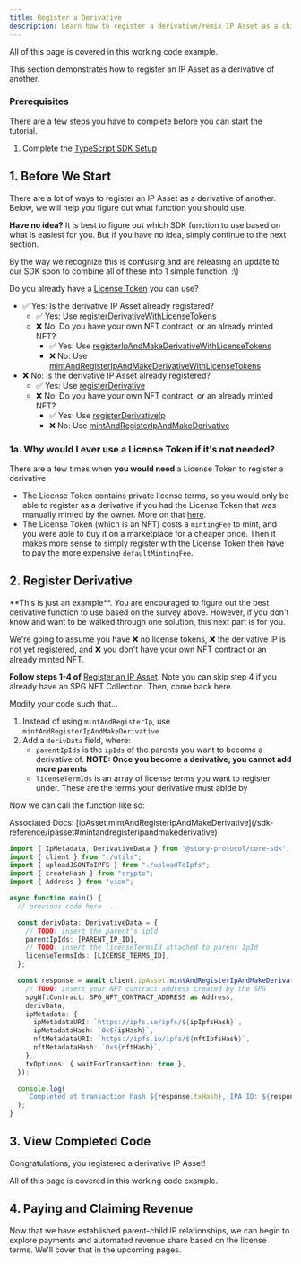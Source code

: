```yaml
---
title: Register a Derivative
description: Learn how to register a derivative/remix IP Asset as a child of another in TypeScript.
---
```


<CardGroup cols={1}>
  <Card
    title="Completed Code"
    href="https://github.com/storyprotocol/typescript-tutorial/blob/main/scripts/derivative/registerDerivativeCommercial.ts"
    icon="thumbs-up"
  >
    All of this page is covered in this working code example.
  </Card>
</CardGroup>

This section demonstrates how to register an IP Asset as a derivative of another.

### Prerequisites

There are a few steps you have to complete before you can start the tutorial.

1. Complete the [TypeScript SDK Setup](/developers/typescript-sdk/setup)

## 1. Before We Start

There are a lot of ways to register an IP Asset as a derivative of another. Below, we will help you figure out what function you should use.

<Note>

**Have no idea?** It is best to figure out which SDK function to use based on what is easiest for you. But if you have no idea, simply continue to the next section.

</Note>

<Tip>
By the way we recognize this is confusing and are releasing an update to our SDK soon to combine all of these into 1 simple function. :\)

</Tip>

Do you already have a [License Token](/concepts/licensing-module/license-token) you can use?

- ✅ Yes: Is the derivative IP Asset already registered?
  - ✅ Yes: Use [registerDerivativeWithLicenseTokens](/sdk-reference/ipasset#registerderivativewithlicensetokens)
  - ❌ No: Do you have your own NFT contract, or an already minted NFT?
    - ✅ Yes: Use [registerIpAndMakeDerivativeWithLicenseTokens](/sdk-reference/ipasset#registeripandmakederivativewithlicensetokens)
    - ❌ No: Use [mintAndRegisterIpAndMakeDerivativeWithLicenseTokens](/sdk-reference/ipasset#mintandregisteripandmakederivativewithlicensetokens)
- ❌ No: Is the derivative IP Asset already registered?
  - ✅ Yes: Use [registerDerivative](/sdk-reference/ipasset#registerderivative)
  - ❌ No: Do you have your own NFT contract, or an already minted NFT?
    - ✅ Yes: Use [registerDerivativeIp](/sdk-reference/ipasset#registerderivativeip)
    - ❌ No: Use [mintAndRegisterIpAndMakeDerivative](/sdk-reference/ipasset#mintandregisteripandmakederivative)

### 1a. Why would I ever use a License Token if it's not needed?

There are a few times when **you would need** a License Token to register a derivative:

- The License Token contains private license terms, so you would only be able to register as a derivative if you had the License Token that was manually minted by the owner. More on that [here](/concepts/licensing-module/license-token#private-licenses).
- The License Token (which is an NFT) costs a `mintingFee` to mint, and you were able to buy it on a marketplace for a cheaper price. Then it makes more sense to simply register with the License Token then have to pay the more expensive `defaultMintingFee`.

## 2. Register Derivative

<Note>
**This is just an example**. You are encouraged to figure out the best derivative function to use based on the survey above. However, if you don't know and want to be walked through one solution, this next part is for you.

</Note>

We're going to assume you have ❌ no license tokens, ❌ the derivative IP is not yet registered, and ❌ you don't have your own NFT contract or an already minted NFT.

**Follow steps 1-4 of** [Register an IP Asset](/developers/typescript-sdk/register-ip-asset). Note you can skip step 4 if you already have an SPG NFT Collection. Then, come back here.

Modify your code such that...

1. Instead of using `mintAndRegisterIp`, use `mintAndRegisterIpAndMakeDerivative`
2. Add a `derivData` field, where:
   - `parentIpIds` is the `ipIds` of the parents you want to become a derivative of. **NOTE: Once you become a derivative, you cannot add more parents**
   - `licenseTermIds` is an array of license terms you want to register under. These are the terms your derivative must abide by

Now we can call the function like so:

<Info>
  Associated Docs:
  [ipAsset.mintAndRegisterIpAndMakeDerivative](/sdk-reference/ipasset#mintandregisteripandmakederivative)
</Info>

```typescript main.ts
import { IpMetadata, DerivativeData } from "@story-protocol/core-sdk";
import { client } from "./utils";
import { uploadJSONToIPFS } from "./uploadToIpfs";
import { createHash } from "crypto";
import { Address } from "viem";

async function main() {
  // previous code here ...

  const derivData: DerivativeData = {
    // TODO: insert the parent's ipId
    parentIpIds: [PARENT_IP_ID],
    // TODO: insert the licenseTermsId attached to parent IpId
    licenseTermsIds: [LICENSE_TERMS_ID],
  };

  const response = await client.ipAsset.mintAndRegisterIpAndMakeDerivative({
    // TODO: insert your NFT contract address created by the SPG
    spgNftContract: SPG_NFT_CONTRACT_ADDRESS as Address,
    derivData,
    ipMetadata: {
      ipMetadataURI: `https://ipfs.io/ipfs/${ipIpfsHash}`,
      ipMetadataHash: `0x${ipHash}`,
      nftMetadataURI: `https://ipfs.io/ipfs/${nftIpfsHash}`,
      nftMetadataHash: `0x${nftHash}`,
    },
    txOptions: { waitForTransaction: true },
  });

  console.log(
    `Completed at transaction hash ${response.txHash}, IPA ID: ${response.ipId}, Token ID: ${response.tokenId}`
  );
}
```

## 3. View Completed Code

Congratulations, you registered a derivative IP Asset!

<CardGroup cols={1}>
  <Card
    title="Completed Code"
    href="https://github.com/storyprotocol/typescript-tutorial/blob/main/scripts/derivative/registerDerivativeCommercial.ts"
    icon="thumbs-up"
  >
    All of this page is covered in this working code example.
  </Card>
</CardGroup>

## 4. Paying and Claiming Revenue

Now that we have established parent-child IP relationships, we can begin to explore payments and automated revenue share based on the license terms. We'll cover that in the upcoming pages.
